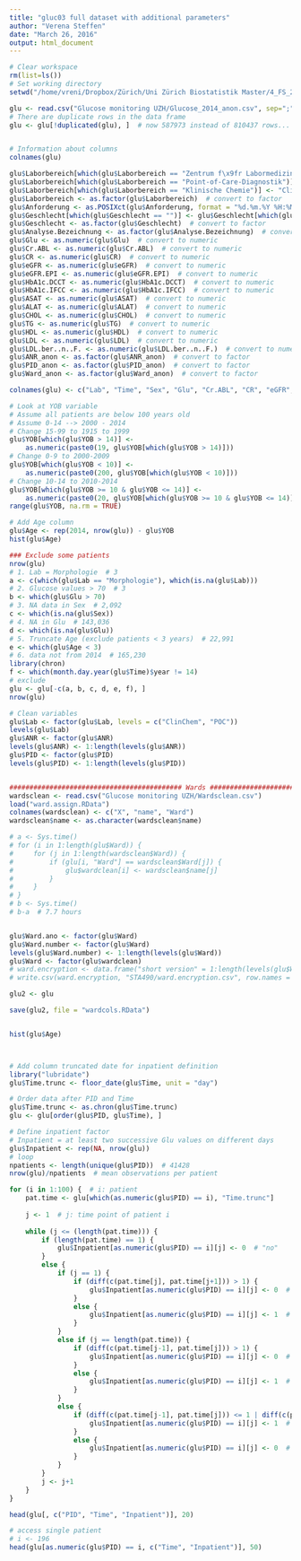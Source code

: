 ```yaml
---
title: "gluc03 full dataset with additional parameters"
author: "Verena Steffen"
date: "March 26, 2016"
output: html_document
---
```



```r
# Clear workspace
rm(list=ls())
# Set working directory
setwd("/home/vreni/Dropbox/Zürich/Uni Zürich Biostatistik Master/4_FS_2016/STA490_StatisticalConsulting")

glu <- read.csv("Glucose monitoring UZH/Glucose_2014_anon.csv", sep=";", stringsAsFactors=FALSE)
# There are duplicate rows in the data frame
glu <- glu[!duplicated(glu), ]  # now 587973 instead of 810437 rows...


# Information about columns
colnames(glu)

glu$Laborbereich[which(glu$Laborbereich == "Zentrum f\x9fr Labormedizin")] <- "Klinische Chemie"
glu$Laborbereich[which(glu$Laborbereich == "Point-of-Care-Diagnostik")] <- "POC"
glu$Laborbereich[which(glu$Laborbereich == "Klinische Chemie")] <- "ClinChem"
glu$Laborbereich <- as.factor(glu$Laborbereich)  # convert to factor
glu$Anforderung <- as.POSIXct(glu$Anforderung, format = "%d.%m.%Y %H:%M")  # convert to date format
glu$Geschlecht[which(glu$Geschlecht == "")] <- glu$Geschlecht[which(glu$Geschlecht == "U")] <- NA  # unknown gender to NA
glu$Geschlecht <- as.factor(glu$Geschlecht)  # convert to factor
glu$Analyse.Bezeichnung <- as.factor(glu$Analyse.Bezeichnung)  # convert to factor
glu$Glu <- as.numeric(glu$Glu)  # convert to numeric
glu$Cr.ABL <- as.numeric(glu$Cr.ABL)  # convert to numeric
glu$CR <- as.numeric(glu$CR)  # convert to numeric
glu$eGFR <- as.numeric(glu$eGFR)  # convert to numeric
glu$eGFR.EPI <- as.numeric(glu$eGFR.EPI)  # convert to numeric
glu$HbA1c.DCCT <- as.numeric(glu$HbA1c.DCCT)  # convert to numeric
glu$HbA1c.IFCC <- as.numeric(glu$HbA1c.IFCC)  # convert to numeric
glu$ASAT <- as.numeric(glu$ASAT)  # convert to numeric
glu$ALAT <- as.numeric(glu$ALAT)  # convert to numeric
glu$CHOL <- as.numeric(glu$CHOL)  # convert to numeric
glu$TG <- as.numeric(glu$TG)  # convert to numeric
glu$HDL <- as.numeric(glu$HDL)  # convert to numeric
glu$LDL <- as.numeric(glu$LDL)  # convert to numeric
glu$LDL.ber..n..F. <- as.numeric(glu$LDL.ber..n..F.)  # convert to numeric
glu$ANR_anon <- as.factor(glu$ANR_anon)  # convert to factor
glu$PID_anon <- as.factor(glu$PID_anon)  # convert to factor
glu$Ward_anon <- as.factor(glu$Ward_anon)  # convert to factor

colnames(glu) <- c("Lab", "Time", "Sex", "Glu", "Cr.ABL", "CR", "eGFR", "eGFR.EPI", "HbA1c.DCCT", "HbA1c.IFCC", "ASAT", "ALAT", "CHOL", "TG", "HDL", "LDL", "LDL.calc", "YOB", "ANR", "PID", "Ward")  # simplify names

# Look at YOB variable
# Assume all patients are below 100 years old
# Assume 0-14 --> 2000 - 2014
# Change 15-99 to 1915 to 1999
glu$YOB[which(glu$YOB > 14)] <- 
    as.numeric(paste0(19, glu$YOB[which(glu$YOB > 14)]))
# Change 0-9 to 2000-2009
glu$YOB[which(glu$YOB < 10)] <- 
    as.numeric(paste0(200, glu$YOB[which(glu$YOB < 10)]))
# Change 10-14 to 2010-2014
glu$YOB[which(glu$YOB >= 10 & glu$YOB <= 14)] <- 
    as.numeric(paste0(20, glu$YOB[which(glu$YOB >= 10 & glu$YOB <= 14)]))
range(glu$YOB, na.rm = TRUE)

# Add Age column
glu$Age <- rep(2014, nrow(glu)) - glu$YOB
hist(glu$Age)

### Exclude some patients
nrow(glu)
# 1. Lab = Morphologie  # 3
a <- c(which(glu$Lab == "Morphologie"), which(is.na(glu$Lab)))
# 2. Glucose values > 70  # 3
b <- which(glu$Glu > 70)
# 3. NA data in Sex  # 2,092
c <- which(is.na(glu$Sex))
# 4. NA in Glu  # 143,036
d <- which(is.na(glu$Glu))
# 5. Truncate Age (exclude patients < 3 years)  # 22,991
e <- which(glu$Age < 3)
# 6. data not from 2014  # 165,230
library(chron)
f <- which(month.day.year(glu$Time)$year != 14)
# exclude
glu <- glu[-c(a, b, c, d, e, f), ]
nrow(glu)

# Clean variables
glu$Lab <- factor(glu$Lab, levels = c("ClinChem", "POC"))
levels(glu$Lab)
glu$ANR <- factor(glu$ANR)
levels(glu$ANR) <- 1:length(levels(glu$ANR))
glu$PID <- factor(glu$PID)
levels(glu$PID) <- 1:length(levels(glu$PID))


########################################### Wards ######################################
wardsclean <- read.csv("Glucose monitoring UZH/Wardsclean.csv")
load("ward.assign.RData")
colnames(wardsclean) <- c("X", "name", "Ward")
wardsclean$name <- as.character(wardsclean$name)

# a <- Sys.time()
# for (i in 1:length(glu$Ward)) {
#     for (j in 1:length(wardsclean$Ward)) {
#         if (glu[i, "Ward"] == wardsclean$Ward[j]) {
#             glu$wardclean[i] <- wardsclean$name[j]
#         }
#     }
# }
# b <- Sys.time()
# b-a  # 7.7 hours


glu$Ward.ano <- factor(glu$Ward)
glu$Ward.number <- factor(glu$Ward)
levels(glu$Ward.number) <- 1:length(levels(glu$Ward))
glu$Ward <- factor(glu$wardclean)
# ward.encryption <- data.frame("short version" = 1:length(levels(glu$Ward)), "long version" = levels(glu$Ward))
# write.csv(ward.encryption, "STA490/ward.encryption.csv", row.names = FALSE)

glu2 <- glu

save(glu2, file = "wardcols.RData")


hist(glu$Age)



# Add column truncated date for inpatient definition
library("lubridate")
glu$Time.trunc <- floor_date(glu$Time, unit = "day")

# Order data after PID and Time
glu$Time.trunc <- as.chron(glu$Time.trunc)
glu <- glu[order(glu$PID, glu$Time), ]

# Define inpatient factor
# Inpatient = at least two successive Glu values on different days
glu$Inpatient <- rep(NA, nrow(glu))
# loop
npatients <- length(unique(glu$PID))  # 41428
nrow(glu)/npatients  # mean observations per patient

for (i in 1:100) {  # i: patient
    pat.time <- glu[which(as.numeric(glu$PID) == i), "Time.trunc"]
    
    j <- 1  # j: time point of patient i
    
    while (j <= (length(pat.time))) {
        if (length(pat.time) == 1) {
            glu$Inpatient[as.numeric(glu$PID) == i][j] <- 0  # "no"
        }
        else {
            if (j == 1) {
                if (diff(c(pat.time[j], pat.time[j+1])) > 1) {
                    glu$Inpatient[as.numeric(glu$PID) == i][j] <- 0  # "no"
                } 
                else {
                    glu$Inpatient[as.numeric(glu$PID) == i][j] <- 1  # "yes"
                }
            }
            else if (j == length(pat.time)) {
                if (diff(c(pat.time[j-1], pat.time[j])) > 1) {
                    glu$Inpatient[as.numeric(glu$PID) == i][j] <- 0  # "no"
                } 
                else {
                    glu$Inpatient[as.numeric(glu$PID) == i][j] <- 1  # "yes"
                }
            }
            else {
                if (diff(c(pat.time[j-1], pat.time[j])) <= 1 | diff(c(pat.time[j], pat.time[j+1])) <= 1) {
                    glu$Inpatient[as.numeric(glu$PID) == i][j] <- 1  # "yes"
                } 
                else {
                    glu$Inpatient[as.numeric(glu$PID) == i][j] <- 0  # "no"
                }
            }
        }
        j <- j+1
    }
}

head(glu[, c("PID", "Time", "Inpatient")], 20)

# access single patient
# i <- 196
head(glu[as.numeric(glu$PID) == i, c("Time", "Inpatient")], 50)
```







